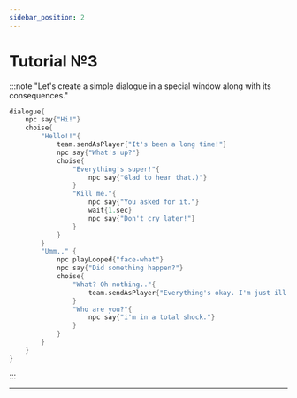 ```yaml
---
sidebar_position: 2
---
```


# Tutorial №3

:::note "Let's create a simple dialogue in a special window along with its consequences."

```kotlin
dialogue{
	npc say{"Hi!"}
	choise{
		"Hello!!"{
			team.sendAsPlayer{"It's been a long time!"}
			npc say{"What's up?"}
			choise{
				"Everything's super!"{
					npc say{"Glad to hear that.)"}
				}
				"Kill me."{
					npc say{"You asked for it."}
					wait{1.sec}
					npc say{"Don't cry later!"}
				}
			}
		}
		"Umm.." {
			npc playLooped{"face-what"}
			npc say{"Did something happen?"}
			choise{
				"What? Oh nothing.."{
					team.sendAsPlayer{"Everything's okay. I'm just ill."}
				}
				"Who are you?"{
					npc say{"i'm in a total shock."}
				}
			}
		}
	}
}
```
:::

---
